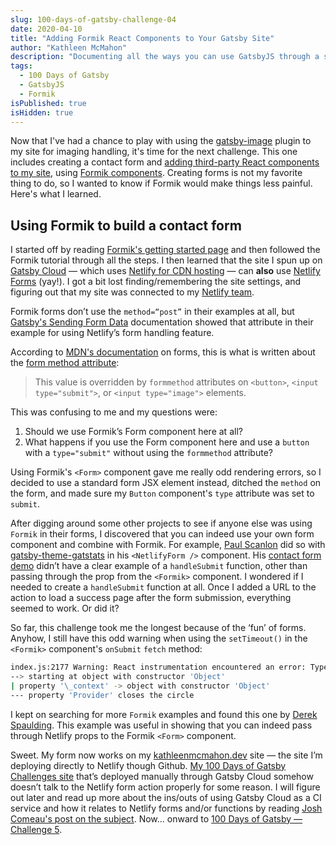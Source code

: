```yaml
---
slug: 100-days-of-gatsby-challenge-04
date: 2020-04-10
title: "Adding Formik React Components to Your Gatsby Site"
author: "Kathleen McMahon"
description: "Documenting all the ways you can use GatsbyJS through a set of challenges."
tags:
  - 100 Days of Gatsby
  - GatsbyJS
  - Formik
isPublished: true
isHidden: true
---
```


Now that I've had a chance to play with using the [gatsby-image](https://www.gatsbyjs.org/blog/100days/gatsby-image) plugin to my site for imaging handling, it's time for the next challenge. This one includes creating a contact form and [adding third-party React components to my site](https://www.gatsbyjs.org/blog/100days/react-component), using [Formik components](https://jaredpalmer.com/formik). Creating forms is not my favorite thing to do, so I wanted to know if Formik would make things less painful. Here's what I learned.

## Using Formik to build a contact form

I started off by reading [Formik's getting started page](https://jaredpalmer.com/formik/docs/overview) and then followed the Formik tutorial through all the steps. I then learned that the site I spun up on [Gatsby Cloud](https://www.gatsbyjs.com/) — which uses [Netlify for CDN hosting](https://docs.netlify.com/) — can **also** use [Netlify Forms](https://docs.netlify.com/forms/setup/) (yay!). I got a bit lost finding/remembering the site settings, and figuring out that my site was connected to my [Netlify team](https://docs.netlify.com/accounts-and-billing/team-management/).

Formik forms don’t use the `method=“post”` in their examples at all, but [Gatsby's Sending Form Data](https://www.gatsbyjs.org/docs/building-a-contact-form/#sending-form-data) documentation showed that attribute in their example for using Netlify’s form handling feature.

According to [MDN's documentation](https://developer.mozilla.org/en-US/docs/Web/HTML/Element/form) on forms, this is what is written about the [form method attribute](https://developer.mozilla.org/en-US/docs/Web/HTML/Element/button#attr-formmethod):

> This value is overridden by `formmethod` attributes on `<button>`, `<input type="submit">`, or `<input type="image">` elements.

This was confusing to me and my questions were:

1. Should we use Formik’s Form component here at all?
1. What happens if you use the Form component here and use a `button` with a `type="submit"` without using the `formmethod` attribute?

Using Formik's `<Form>` component gave me really odd rendering errors, so I decided to use a standard form JSX element instead, ditched the `method` on the form, and made sure my `Button` component's `type` attribute was set to `submit`.

After digging around some other projects to see if anyone else was using `Formik` in their forms, I discovered that you can indeed use your own form component and combine with Formik. For example, [Paul Scanlon](https://paulie.dev/) did so with [gatsby-theme-gatstats](https://gatsby-theme-gatstats.netlify.com/) in his `<NetlifyForm />` component. His [contact form demo](https://github.com/PaulieScanlon/gatsby-theme-gatstats/blob/master/demo/src/pages/contact.mdx) didn’t have a clear example of a `handleSubmit` function, other than passing through the prop from the `<Formik>` component. I wondered if I needed to create a `handleSubmit` function at all. Once I added a URL to the action to load a success page after the form submission, everything seemed to work. Or did it?

So far, this challenge took me the longest because of the ‘fun’ of forms. Anyhow, I still have this odd warning when using the `setTimeout()` in the `<Formik>` component's `onSubmit` `fetch` method:

```bash
index.js:2177 Warning: React instrumentation encountered an error: TypeError: Converting circular structure to JSON
--> starting at object with constructor 'Object'
| property '\_context' -> object with constructor 'Object'
--- property 'Provider' closes the circle
```

I kept on searching for more `Formik` examples and found this one by [Derek Spaulding](https://www.derekaspaulding.com/blog/simple-contact-form-with-gatsby-formik-and-netlify/). This example was useful in showing that you can indeed pass through Netlify props to the Formik `<Form>` component.

Sweet. My form now works on my [kathleenmcmahon.dev](https://kathleenmcmahon.dev) site — the site I’m deploying directly to Netlify though Github. [My 100 Days of Gatsby Challenges site](https://kathleenmcmahon.netlify.app) that’s deployed manually through Gatsby Cloud somehow doesn’t talk to the Netlify form action properly for some reason. I will figure out later and read up more about the ins/outs of using Gatsby Cloud as a CI service and how it relates to Netlify forms and/or functions by reading [Josh Comeau's post on the subject](https://joshwcomeau.com/gatsby/netlify-functions-and-gatsby-cloud/). Now... onward to [100 Days of Gatsby — Challenge 5](/write/100-days-of-gatsby-challenge-05/).

